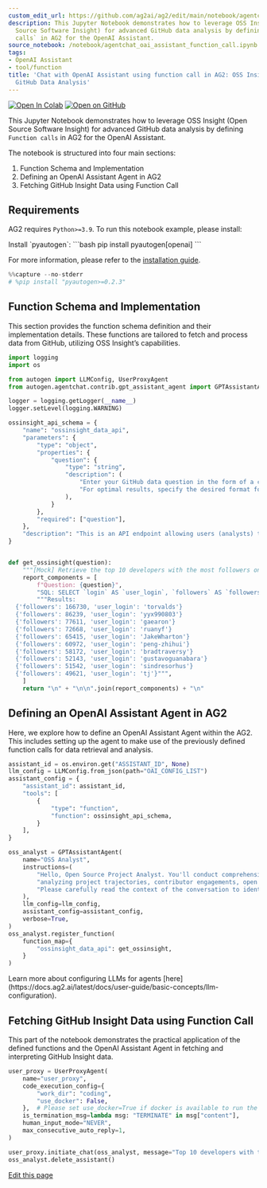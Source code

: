 ```yaml
---
custom_edit_url: https://github.com/ag2ai/ag2/edit/main/notebook/agentchat_oai_assistant_function_call.ipynb
description: This Jupyter Notebook demonstrates how to leverage OSS Insight (Open
  Source Software Insight) for advanced GitHub data analysis by defining `Function
  calls` in AG2 for the OpenAI Assistant.
source_notebook: /notebook/agentchat_oai_assistant_function_call.ipynb
tags:
- OpenAI Assistant
- tool/function
title: 'Chat with OpenAI Assistant using function call in AG2: OSS Insights for Advanced
  GitHub Data Analysis'
---
```


<a href="https://colab.research.google.com/github/ag2ai/ag2/blob/main/notebook/agentchat_oai_assistant_function_call.ipynb" class="colab-badge" target="_blank"><img noZoom src="https://colab.research.google.com/assets/colab-badge.svg" alt="Open In Colab" /></a>
<a href="https://github.com/ag2ai/ag2/blob/main/notebook/agentchat_oai_assistant_function_call.ipynb" class="github-badge" target="_blank"><img noZoom src="https://img.shields.io/badge/Open%20on%20GitHub-grey?logo=github" alt="Open on GitHub" /></a>




This Jupyter Notebook demonstrates how to leverage OSS Insight (Open
Source Software Insight) for advanced GitHub data analysis by defining
`Function calls` in AG2 for the OpenAI Assistant.

The notebook is structured into four main sections:

1.  Function Schema and Implementation
2.  Defining an OpenAI Assistant Agent in AG2
3.  Fetching GitHub Insight Data using Function Call

## Requirements

AG2 requires `Python>=3.9`. To run this notebook example, please
install:


<div class="info Requirements">
<Info>
Install `pyautogen`:
```bash
pip install pyautogen[openai]
```

For more information, please refer to the [installation guide](https://docs.ag2.ai/latest/docs/user-guide/basic-concepts/installing-ag2).
</Info>
</div>


```python
%%capture --no-stderr
# %pip install "pyautogen>=0.2.3"
```

## Function Schema and Implementation

This section provides the function schema definition and their
implementation details. These functions are tailored to fetch and
process data from GitHub, utilizing OSS Insight’s capabilities.


```python
import logging
import os

from autogen import LLMConfig, UserProxyAgent
from autogen.agentchat.contrib.gpt_assistant_agent import GPTAssistantAgent

logger = logging.getLogger(__name__)
logger.setLevel(logging.WARNING)

ossinsight_api_schema = {
    "name": "ossinsight_data_api",
    "parameters": {
        "type": "object",
        "properties": {
            "question": {
                "type": "string",
                "description": (
                    "Enter your GitHub data question in the form of a clear and specific question to ensure the returned data is accurate and valuable. "
                    "For optimal results, specify the desired format for the data table in your request."
                ),
            }
        },
        "required": ["question"],
    },
    "description": "This is an API endpoint allowing users (analysts) to input question about GitHub in text format to retrieve the related and structured data.",
}


def get_ossinsight(question):
    """[Mock] Retrieve the top 10 developers with the most followers on GitHub."""
    report_components = [
        f"Question: {question}",
        "SQL: SELECT `login` AS `user_login`, `followers` AS `followers` FROM `github_users` ORDER BY `followers` DESC LIMIT 10",
        """Results:
  {'followers': 166730, 'user_login': 'torvalds'}
  {'followers': 86239, 'user_login': 'yyx990803'}
  {'followers': 77611, 'user_login': 'gaearon'}
  {'followers': 72668, 'user_login': 'ruanyf'}
  {'followers': 65415, 'user_login': 'JakeWharton'}
  {'followers': 60972, 'user_login': 'peng-zhihui'}
  {'followers': 58172, 'user_login': 'bradtraversy'}
  {'followers': 52143, 'user_login': 'gustavoguanabara'}
  {'followers': 51542, 'user_login': 'sindresorhus'}
  {'followers': 49621, 'user_login': 'tj'}""",
    ]
    return "\n" + "\n\n".join(report_components) + "\n"
```

## Defining an OpenAI Assistant Agent in AG2

Here, we explore how to define an OpenAI Assistant Agent within the AG2.
This includes setting up the agent to make use of the previously defined
function calls for data retrieval and analysis.


```python
assistant_id = os.environ.get("ASSISTANT_ID", None)
llm_config = LLMConfig.from_json(path="OAI_CONFIG_LIST")
assistant_config = {
    "assistant_id": assistant_id,
    "tools": [
        {
            "type": "function",
            "function": ossinsight_api_schema,
        }
    ],
}

oss_analyst = GPTAssistantAgent(
    name="OSS Analyst",
    instructions=(
        "Hello, Open Source Project Analyst. You'll conduct comprehensive evaluations of open source projects or organizations on the GitHub platform, "
        "analyzing project trajectories, contributor engagements, open source trends, and other vital parameters. "
        "Please carefully read the context of the conversation to identify the current analysis question or problem that needs addressing."
    ),
    llm_config=llm_config,
    assistant_config=assistant_config,
    verbose=True,
)
oss_analyst.register_function(
    function_map={
        "ossinsight_data_api": get_ossinsight,
    }
)
```


<div class="tip">
<Tip>
Learn more about configuring LLMs for agents [here](https://docs.ag2.ai/latest/docs/user-guide/basic-concepts/llm-configuration).
</Tip>
</div>


## Fetching GitHub Insight Data using Function Call

This part of the notebook demonstrates the practical application of the
defined functions and the OpenAI Assistant Agent in fetching and
interpreting GitHub Insight data.


```python
user_proxy = UserProxyAgent(
    name="user_proxy",
    code_execution_config={
        "work_dir": "coding",
        "use_docker": False,
    },  # Please set use_docker=True if docker is available to run the generated code. Using docker is safer than running the generated code directly.
    is_termination_msg=lambda msg: "TERMINATE" in msg["content"],
    human_input_mode="NEVER",
    max_consecutive_auto_reply=1,
)

user_proxy.initiate_chat(oss_analyst, message="Top 10 developers with the most followers")
oss_analyst.delete_assistant()
```

<div className="edit-url-container">
    <a className="edit-url" href="https://github.com/ag2ai/ag2/edit/main/notebook/agentchat_oai_assistant_function_call.ipynb" target='_blank'><Icon icon="pen" iconType="solid" size="13px"/> Edit this page</a>
</div>
